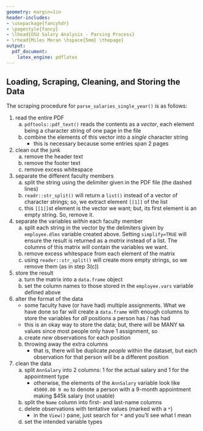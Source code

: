 ```yaml
---
geometry: margin=1in
header-includes:
- \usepackage{fancyhdr}
- \pagestyle{fancy}
- \lhead{OSU Salary Analysis - Parsing Process}
- \rhead{Miles Moran \hspace{5mm} \thepage}
output:
  pdf_document:
    latex_engine: pdflatex
---
```


<!----------------------------------------------------------------------------->
<!----------------------------------------------------------------------------->
<!----------------------------------------------------------------------------->

## Loading, Scraping, Cleaning, and Storing the Data

The scraping procedure for `parse_salaries_single_year()` is as follows:

1. read the entire PDF
    (a) `pdftools::pdf_text()` reads the contents as a *vector*, each element being a character string of one page in the file
    (b) combine the elements of this vector into a *single* character string
        - this is necessary because some entries span 2 pages

2. clean out the junk
    (a) remove the header text
    (b) remove the footer text
    (c) remove excess whitespace 
    
3. separate the different faculty members
    (a) split the string using the delimiter given in the PDF file (the dashed lines)
    (b) `readr::str_split()` will return a `list()` instead of a vector of character strings; so, we extract element `[[1]]` of the list
    (c) this `[[1]]`st element is the vector we want; but, its first element is an empty string. So, remove it. 

4. separate the variables *within* each faculty member
    (a) split each string in the vector by the delimiters given by `employee.dlms` variable created above. Setting `simplify=TRUE` will ensure the result is returned as a *matrix* instead of a list. The columns of this matrix will contain the variables we want.  
    (b) remove excess whitespace from each element of the matrix
    (c) using `reader::str_split()` will create more empty strings, so we remove them (as in step 3(c)) 
    
5. store the result
    (a) turn the matrix into a `data.frame` object
    (b) set the column names to those stored in the `employee.vars` variable defined above

6. alter the format of the data 
    * some faculty have (or have had) multiple assignments. What we have done so far will create a `data.frame` with enough columns to store the variables for *all* positions a person has / has had
    * this is an okay way to store the data; but, there will be MANY `NA` values since most people only have 1 assignment, so
    (a) create *new* observations for each position 
    (b) throwing away the extra columns 
        * that is, there will be duplicate *people* within the dataset, but each observation for that person will be a different position
    
7. clean the data
    (a) split `AnnSalary` into 2 columns: 1 for the actual salary and 1 for the appointment type
        * otherwise, the elements of the `AnnSalary` variable look like `45000.00 9 mo` to denote a person with a 9-month appointment making $45k salary (not usable)
    (b) split the `Name` column into first- and last-name columns
    (c) delete observations with tentative values (marked with a `*`)
        - in the `View()` pane, just search for `*` and you'll see what I mean
    (d) set the intended variable types
    
<!----------------------------------------------------------------------------->
<!----------------------------------------------------------------------------->
<!----------------------------------------------------------------------------->
